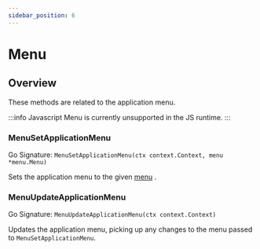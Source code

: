 ```yaml
---
sidebar_position: 6
---
```


# Menu

## Overview

These methods are related to the application menu.

:::info Javascript
  Menu is currently unsupported in the JS runtime.
:::

### MenuSetApplicationMenu
Go Signature: `MenuSetApplicationMenu(ctx context.Context, menu *menu.Menu)`

Sets the application menu to the given [menu](../menus.mdx) .

### MenuUpdateApplicationMenu
Go Signature: `MenuUpdateApplicationMenu(ctx context.Context)`

Updates the application menu, picking up any changes to the menu passed to `MenuSetApplicationMenu`.


